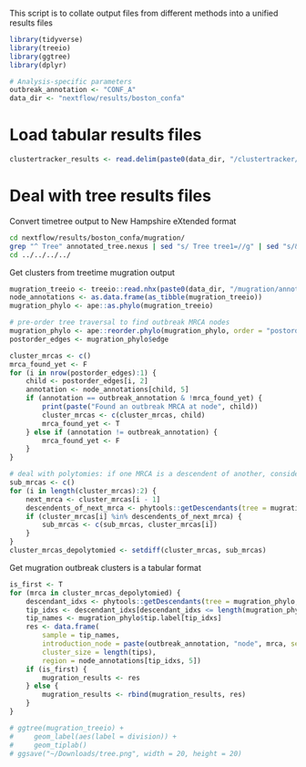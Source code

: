 This script is to collate output files from different methods into a unified results files

```r
library(tidyverse)
library(treeio)
library(ggtree)
library(dplyr)

# Analysis-specific parameters
outbreak_annotation <- "CONF_A"
data_dir <- "nextflow/results/boston_confa"
```

# Load tabular results files
```r
clustertracker_results <- read.delim(paste0(data_dir, "/clustertracker/introductions.tsv"))
```

# Deal with tree results files
Convert timetree output to New Hampshire eXtended format
```bash
cd nextflow/results/boston_confa/mugration/
grep "^ Tree" annotated_tree.nexus | sed "s/ Tree tree1=//g" | sed "s/&/&&NHX:/g" > annotated_tree.nhx
cd ../../../../
```

Get clusters from treetime mugration output
```r
mugration_treeio <- treeio::read.nhx(paste0(data_dir, "/mugration/annotated_tree.nhx"))
node_annotations <- as.data.frame(as_tibble(mugration_treeio))
mugration_phylo <- ape::as.phylo(mugration_treeio)

# pre-order tree traversal to find outbreak MRCA nodes
mugration_phylo <- ape::reorder.phylo(mugration_phylo, order = "postorder", index.only = F)
postorder_edges <- mugration_phylo$edge

cluster_mrcas <- c()
mrca_found_yet <- F
for (i in nrow(postorder_edges):1) {
    child <- postorder_edges[i, 2]
    annotation <- node_annotations[child, 5]
    if (annotation == outbreak_annotation & !mrca_found_yet) {
        print(paste("Found an outbreak MRCA at node", child))
        cluster_mrcas <- c(cluster_mrcas, child)
        mrca_found_yet <- T
    } else if (annotation != outbreak_annotation) {
        mrca_found_yet <- F
    }
}

# deal with polytomies: if one MRCA is a descendent of another, consider only the node with more descendents
sub_mrcas <- c()
for (i in length(cluster_mrcas):2) {
    next_mrca <- cluster_mrcas[i - 1]
    descendents_of_next_mrca <- phytools::getDescendants(tree = mugration_phylo, node = next_mrca)
    if (cluster_mrcas[i] %in% descendents_of_next_mrca) {
        sub_mrcas <- c(sub_mrcas, cluster_mrcas[i])
    }
}
cluster_mrcas_depolytomied <- setdiff(cluster_mrcas, sub_mrcas)
```

Get mugration outbreak clusters is a tabular format
```r
is_first <- T
for (mrca in cluster_mrcas_depolytomied) {
    descendant_idxs <- phytools::getDescendants(tree = mugration_phylo, node = mrca)
    tip_idxs <- descendant_idxs[descendant_idxs <= length(mugration_phylo$tip.label)]
    tip_names <- mugration_phylo$tip.label[tip_idxs]
    res <- data.frame(
        sample = tip_names,
        introduction_node = paste(outbreak_annotation, "node", mrca, sep = "_"),
        cluster_size = length(tips),
        region = node_annotations[tip_idxs, 5])
    if (is_first) {
        mugration_results <- res
    } else {
        mugration_results <- rbind(mugration_results, res)
    }
}

# ggtree(mugration_treeio) + 
#     geom_label(aes(label = division)) +
#     geom_tiplab()
# ggsave("~/Downloads/tree.png", width = 20, height = 20)    
```
